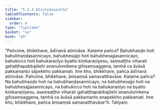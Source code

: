 ```yaml
---
title: "5.3.3 Atinivāsasutta"
tableOfContents: false
sidebar:
  order: 4
type: "tipitaka"
basket: "su"
book: "a5"
---
```



<DynamicBreadcrumb />

<Division number="223" book="a5" bookNo="16" page="225">

<Paragraph number="1264" book="a5">
“Pañcime, bhikkhave, ādīnavā atinivāse. Katame pañca? Bahubhaṇḍo hoti bahubhaṇḍasannicayo, bahubhesajjo hoti bahubhesajjasannicayo, bahukicco hoti bahukaraṇīyo byatto kiṃkaraṇīyesu, saṃsaṭṭho viharati gahaṭṭhapabbajitehi ananulomikena gihisaṃsaggena, tamhā ca āvāsā pakkamanto sāpekkho pakkamati. Ime kho, bhikkhave, pañca ādīnavā atinivāse.
</Paragraph>

<Paragraph number="1265" book="a5">
Pañcime, bhikkhave, ānisaṃsā samavatthavāse. Katame pañca? Na bahubhaṇḍo hoti na bahubhaṇḍasannicayo, na bahubhesajjo hoti na bahubhesajjasannicayo, na bahukicco hoti na bahukaraṇīyo na byatto kiṃkaraṇīyesu, asaṃsaṭṭho viharati gahaṭṭhapabbajitehi ananulomikena gihisaṃsaggena, tamhā ca āvāsā pakkamanto anapekkho pakkamati. Ime kho, bhikkhave, pañca ānisaṃsā samavatthavāse”ti.

</Paragraph>
</Division>

<Paragraph number="1266" type="center" book="a5">
Tatiyaṃ.
</Paragraph>